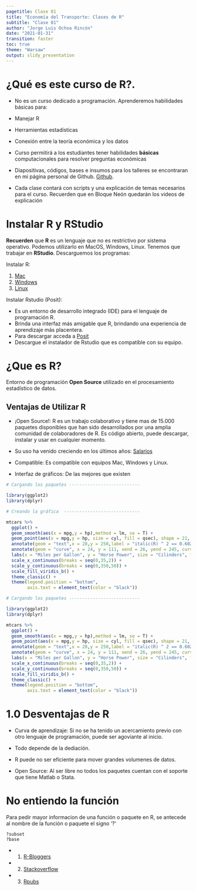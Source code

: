 ---
pagetitle: Clase 01
title: "Economía del Transporte: Clases de R"
subtitle: "Clase 01"
author: "Jorge Luis Ochoa Rincón"
date: "2021-01-31"
transition: faster
toc: true
theme: "Warsaw"
output: slidy_presentation
---

# ¿Qué es este curso de R?.

*  No es un curso dedicado a programación. Aprenderemos habilidades básicas para:
  - Manejar R
  - Herramientas estadísticas
  - Conexión entre la teoría económica y los datos

* Curso permitirá a los estudiantes tener habilidades **básicas** computacionales para resolver preguntas económicas

* Diapositivas, códigos, bases e insumos para los talleres se encontraran en mi página personal de Github.
[Github](https://github.com/jorgeluis8ar/Economia-Transporte).

* Cada clase contará con scripts y una explicación de temas necesarios para el curso. Recuerden que en Bloque Neón quedarán los videos de explicación

# Instalar R y RStudio

**Recuerden** que **R** es un lenguaje que no es restrictivo por sistema operativo. Podemos utilizarlo en MacOS, Windows, Linux. Tenemos que trabajar en **RStudio**. Descarguemos los programas:

Instalar R:

  1.	[Mac](https://cran.r-project.org/bin/macosx/)
  2.	[Windows](https://cran.r-project.org/bin/windows/base/old/)
  3.	[Linux](https://cran.r-project.org)

Instalar Rstudio (Posit):

* Es un entorno de desarrollo integrado (IDE) para el lenguaje de programación R.
* Brinda una interfaz más amigable que R, brindando una experiencia de aprendizaje más placentera. 
* Para descargar acceda a [Posit](https://posit.co/download/rstudio-desktop/)
* Descargue el instalador de Rstudio que es compatible con su equipo.


<!-- <img src="./graphs/capture.png" alt="drawing" style="width:600px;"/> -->


# ¿Que es R? 

Entorno de programación **Open Source** utilizado en el procesamiento estadístico de datos.

## Ventajas de Utilizar R

* ¡Open Source!: R es un trabajo colaborativo y tiene mas de 15.000 paquetes disponibles que han sido desarrollados por una amplia comunidad de colaboradores de R. Es código abierto, puede descargar, instalar y usar en cualquier momento.

<!-- <img src="./graphs/tenemos.png" class="center" alt="drawing" style="width:300px;"/> -->

* Su uso ha venido creciendo en los últimos años: [Salarios](https://www.datasciencecentral.com/profiles/blogs/nbv)

<!-- <img align=center src="./graphs/users.png" class="center" alt="drawing" style="width:400px;"/> -->

* Compatible: Es compatible con equipos Mac, Windows y Linux.

* Interfaz de gráficos: De las mejores que existen

```{r graficos, echo = TRUE, eval = F}
# Cargando los paquetes ---------------------------

library(ggplot2)
library(dplyr)

# Creando la gráfica  -----------------------------

mtcars %>% 
  ggplot() +
  geom_smooth(aes(x = mpg,y = hp),method = lm, se = T) +
  geom_point(aes(x = mpg,y = hp, size = cyl, fill = qsec), shape = 21, color = "black") +
  annotate(geom = "text",x = 28,y = 250,label = "italic(R) ^ 2 == 0.6024", parse = T) +
  annotate(geom = "curve", x = 24, y = 111, xend = 26, yend = 245, curvature = -0.3, arrow = arrow(length = unit(2, "mm"))) +
  labs(x = "Miles per Gallon", y = "Horse Power", size = "Cilinders", fill = "Quater a Mile (sec)") +
  scale_x_continuous(breaks = seq(0,35,2)) +
  scale_y_continuous(breaks = seq(0,350,50)) +
  scale_fill_viridis_b() +
  theme_classic() +
  theme(legend.position = "bottom",
        axis.text = element_text(color = "black"))
```

```{r grafis, echo = F, eval = T, include = F}
# Cargando los paquetes ---------------------------

library(ggplot2)
library(dplyr)

```

```{r graficos2, echo=FALSE}
mtcars %>% 
  ggplot() +
  geom_smooth(aes(x = mpg,y = hp),method = lm, se = T) +
  geom_point(aes(x = mpg,y = hp, size = cyl, fill = qsec), shape = 21, color = "black") +
  annotate(geom = "text",x = 28,y = 250,label = "italic(R) ^ 2 == 0.6024", parse = T) +
  annotate(geom = "curve", x = 24, y = 111, xend = 26, yend = 245, curvature = -0.3, arrow = arrow(length = unit(2, "mm"))) +
  labs(x = "Miles per Gallon", y = "Horse Power", size = "Cilinders", fill = "Quater a Mile (sec)") +
  scale_x_continuous(breaks = seq(0,35,2)) +
  scale_y_continuous(breaks = seq(0,350,50)) +
  scale_fill_viridis_b() +
  theme_classic() +
  theme(legend.position = "bottom",
        axis.text = element_text(color = "black"))
```

# 1.0 Desventajas de R

* Curva de aprendizaje: Si no se ha tenido un acercamiento previo con otro lenguaje de programación, puede ser agoviante al inicio. 

* Todo depende de la dediación.  

* R puede no ser eficiente para mover grandes volumenes de datos.

* Open Source: Al ser libre no todos los paquetes cuentan con el soporte que tiene Matlab o Stata.

# No entiendo la función

Para pedir mayor informacion de una función o paquete en R, se antecede al nombre de la función o paquete el signo '?' 

```
?subset
?base
```

* 1. [R-Bloggers](https://www.r-bloggers.com/5-ways-to-get-help-in-r/)

* 2. [Stackoverflow](https://stackoverflow.com)

* 3. [Rpubs](https://rpubs.com)


